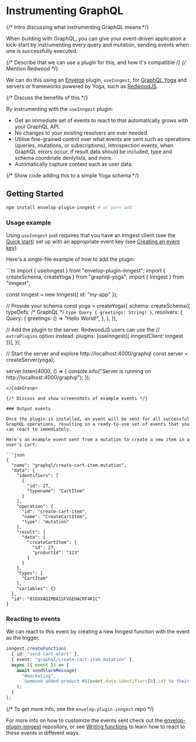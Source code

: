 
# Instrumenting GraphQL

{/* Intro discussing what instrumenting GraphQL means */}

When building with GraphQL, you can give your event-driven application a kick-start by instrumenting every query and mutation, sending events when one is successfully executed.

{/* Describe that we can use a plugin for this, and how it's compatible */}
{/* Mention Redwood */}

We can do this using an [Envelop](https://envelop.dev/) plugin, `useInngest`, for [GraphQL Yoga](https://the-guild.dev/graphql/yoga-server) and servers or frameworks powered by Yoga, such as [RedwoodJS](https://www.redwoodjs.com/).

{/* Discuss the benefits of this */}

By instrumenting with the `useInngest` plugin:

- Get an immediate set of events to react to that automatically grows with your GraphQL API.
- No changes to your existing resolvers are ever needed.
- Utilise fine-grained control over what events are sent such as operations (queries, mutations, or subscriptions), introspection events, when GraphQL errors occur, if result data should be included, type and schema coordinate denlylists, and more.
- Automatically capture context such as user data.

{/* Show code adding this to a simple Yoga schema */}

## Getting Started

```sh
npm install envelop-plugin-inngest # or yarn add
```

### Usage example

Using `useInngest` just requires that you have an Inngest client (see the [Quick start](/docs/getting-started/nextjs-quick-start)) set up with an appropriate event key (see [Creating an event key](https://www.inngest.com/docs/events/creating-an-event-key)).

Here's a single-file example of how to add the plugin.

<CodeGroup>
```ts
import { useInngest } from "envelop-plugin-inngest";
import { createSchema, createYoga } from "graphql-yoga";
import { Inngest } from "inngest";

const inngest = new Inngest({ id: "my-app" });

// Provide your schema
const yoga = createYoga({
  schema: createSchema({
    typeDefs: /* GraphQL */ `
      type Query {
        greetings: String!
      }
    `,
    resolvers: {
      Query: {
        greetings: () => "Hello World!",
      },
    },
  }),

  // Add the plugin to the server. RedwoodJS users can use the
  // `extraPlugins` option instead.
  plugins: [useInngest({ inngestClient: inngest })],
});

// Start the server and explore http://localhost:4000/graphql
const server = createServer(yoga);

server.listen(4000, () => {
  console.info("Server is running on http://localhost:4000/graphql");
});
```
</CodeGroup>

{/* Discuss and show screenshots of example events */}

### Output events

Once the plugin is installed, an event will be sent for all successful GraphQL operations, resulting in a ready-to-use set of events that you can react to immediately.

Here's an example event sent from a mutation to create a new item in a user's cart:

```json
{
  "name": "graphql/create-cart-item.mutation",
  "data": {
    "identifiers": [
      {
        "id": 27,
        "typename": "CartItem"
      }
    ],
    "operation": {
      "id": "create-cart-item",
      "name": "CreateCartItem",
      "type": "mutation"
    },
    "result": {
      "data": {
        "createCartItem": {
          "id": 27,
          "productId": "123"
        }
      }
    },
    "types": [
      "CartItem"
    ],
    "variables": {}
  },
  "id": "01GXXAQ1M0A1SFVGEHACRF4K1C"
}
```

### Reacting to events

We can react to this event by creating a new Inngest function with the event as the trigger.

```ts
inngest.createFunction(
  { id: "send-cart-alert" },
  { event: "graphql/create-cart-item.mutation" },
  async ({ event }) => {
    await sendSlackMessage(
      "#marketing",
      `Someone added product #${event.data.identifiers[0].id} to their cart!`
    );
  }
);
```

{/* To get more info, see the `envelop-plugin-inngest` repo */}

For more info on how to customize the events sent check out the [envelop-plugin-inngest](https://github.com/inngest/envelop-plugin-inngest) repository, or see [Writing functions](https://www.inngest.com/docs/functions) to learn how to react to these events in different ways.
